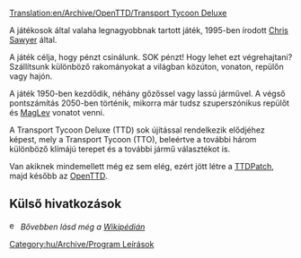 [[Translation:en/Archive/OpenTTD/Transport Tycoon Deluxe]]

A játékosok által valaha legnagyobbnak tartott játék, 1995-ben írodott [http://www.chrissawyer.com Chris Sawyer] által.

A játék célja, hogy pénzt csinálunk. SOK pénzt!
Hogy lehet ezt végrehajtani? Szállítsunk különböző rakományokat a világban közúton, vonaton, repülőn vagy hajón.

A játék 1950-ben kezdődik, néhány gőzőssel vagy lassú járművel. A végső pontszámítás 2050-ben történik, mikorra már tudsz szuperszónikus repülőt és [[hu/Manual/Base Set/Maglev vasút|MagLev]] vonatot venni.

A Transport Tycoon Deluxe (TTD) sok újítással rendelkezik elődjéhez képest, mely a Transport Tycoon (TTO),  beleértve a további három különböző klímájú terepet és a további jármű választékot is.

Van akiknek mindemellett még ez sem elég, ezért jött létre a [[hu/TTDPatch|TTDPatch]], majd később az [[hu/Manual/Main Page|OpenTTD]].

== Külső hivatkozások ==
[[File:en/Searchtool.png|16px]] ''Bővebben lásd még a [http://hu.wikipedia.org/wiki/Transport_Tycoon_Deluxe Wikipédián]''

[[Category:hu/Archive/Program Leírások]]
